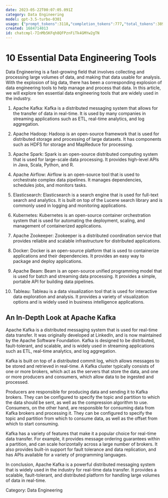 ```yaml
---
date: 2023-05-22T00:07:05.091Z
category: Data Engineering
model: gpt-3.5-turbo-0301
usage: {"prompt_tokens":3118,"completion_tokens":777,"total_tokens":3895}
created: 1684714013
id: chatcmpl-7InMb5KFqh8QFPznFiTk4GMYw2gTN
---
```


# 10 Essential Data Engineering Tools

Data Engineering is a fast-growing field that involves collecting and processing large volumes of data, and making that data usable for analysis. With the explosion of big data, there has been a corresponding explosion of data engineering tools to help manage and process that data. In this article, we will explore ten essential data engineering tools that are widely used in the industry.

1. Apache Kafka: Kafka is a distributed messaging system that allows for the transfer of data in real-time. It is used by many companies in streaming applications such as ETL, real-time analytics, and log aggregation.

2. Apache Hadoop: Hadoop is an open-source framework that is used for distributed storage and processing of large datasets. It has components such as HDFS for storage and MapReduce for processing.

3. Apache Spark: Spark is an open-source distributed computing system that is used for large-scale data processing. It provides high-level APIs in Java, Scala, Python, and R.

4. Apache Airflow: Airflow is an open-source tool that is used to orchestrate complex data pipelines. It manages dependencies, schedules jobs, and monitors tasks.

5. Elasticsearch: Elasticsearch is a search engine that is used for full-text search and analytics. It is built on top of the Lucene search library and is commonly used in logging and monitoring applications.

6. Kubernetes: Kubernetes is an open-source container orchestration system that is used for automating the deployment, scaling, and management of containerized applications.

7. Apache Zookeeper: Zookeeper is a distributed coordination service that provides reliable and scalable infrastructure for distributed applications.

8. Docker: Docker is an open-source platform that is used to containerize applications and their dependencies. It provides an easy way to package and deploy applications.

9. Apache Beam: Beam is an open-source unified programming model that is used for batch and streaming data processing. It provides a simple, portable API for building data pipelines.

10. Tableau: Tableau is a data visualization tool that is used for interactive data exploration and analysis. It provides a variety of visualization options and is widely used in business intelligence applications.

## An In-Depth Look at Apache Kafka

Apache Kafka is a distributed messaging system that is used for real-time data transfer. It was originally developed at LinkedIn, and is now maintained by the Apache Software Foundation. Kafka is designed to be distributed, fault-tolerant, and scalable, and is widely used in streaming applications such as ETL, real-time analytics, and log aggregation.

Kafka is built on top of a distributed commit log, which allows messages to be stored and retrieved in real-time. A Kafka cluster typically consists of one or more brokers, which act as the servers that store the data, and one or more producers and consumers, which allow data to be ingested and processed.

Producers are responsible for producing data and sending it to Kafka brokers. They can be configured to specify the topic and partition to which the data should be sent, as well as the compression algorithm to use. Consumers, on the other hand, are responsible for consuming data from Kafka brokers and processing it. They can be configured to specify the topic and partition from which to consume data, as well as the offset from which to start consuming.

Kafka has a variety of features that make it a popular choice for real-time data transfer. For example, it provides message ordering guarantees within a partition, and can scale horizontally across a large number of brokers. It also provides built-in support for fault tolerance and data replication, and has APIs available for a variety of programming languages.

In conclusion, Apache Kafka is a powerful distributed messaging system that is widely used in the industry for real-time data transfer. It provides a scalable, fault-tolerant, and distributed platform for handling large volumes of data in real-time.

Category: Data Engineering